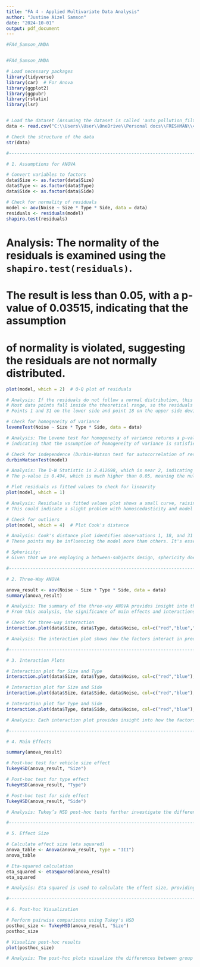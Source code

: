 ---
title: "FA 4 - Applied Multivariate Data Analysis"
author: "Justine Aizel Samson"
date: "2024-10-01"
output: pdf_document
---


```{r pressure, echo=FALSE}


#FA4_Samson_AMDA


#FA4_Samson_AMDA

# Load necessary packages
library(tidyverse)
library(car)  # For Anova
library(ggplot2)
library(ggpubr)
library(rstatix)
library(lsr)


# Load the dataset (Assuming the dataset is called 'auto_pollution_filter_noise.csv')
data <- read.csv("C:\\Users\\User\\OneDrive\\Personal docs\\FRESHMAN\\4th yr - 1st Sem\\Applied Multivariate Data Analysis\\Auto Pollution Filter Noise.csv")

# Check the structure of the data
str(data)

#-------------------------------------------------------------------------------------------

# 1. Assumptions for ANOVA

# Convert variables to factors
data$Size <- as.factor(data$Size)
data$Type <- as.factor(data$Type)
data$Side <- as.factor(data$Side)

# Check for normality of residuals
model <- aov(Noise ~ Size * Type * Side, data = data)
residuals <- residuals(model)
shapiro.test(residuals)

```



# Analysis: The normality of the residuals is examined using the `shapiro.test(residuals)`.
# The result is less than 0.05, with a p-value of 0.03515, indicating that the assumption
# of normality is violated, suggesting the residuals are not normally distributed.



```{r homogeneity}


plot(model, which = 2)  # Q-Q plot of residuals

# Analysis: If the residuals do not follow a normal distribution, this can be verified using the Q-Q plot.
# Most data points fall inside the theoretical range, so the residuals are roughly normally distributed.
# Points 1 and 31 on the lower side and point 18 on the upper side deviate at the tails, suggesting potential outliers.

# Check for homogeneity of variance
leveneTest(Noise ~ Size * Type * Side, data = data)

# Analysis: The Levene test for homogeneity of variance returns a p-value of 0.8322, which is higher than 0.05,
# indicating that the assumption of homogeneity of variance is satisfied.

# Check for independence (Durbin-Watson test for autocorrelation of residuals)
durbinWatsonTest(model)

# Analysis: The D-W Statistic is 2.412698, which is near 2, indicating no significant autocorrelation in the residuals.
# The p-value is 0.494, which is much higher than 0.05, meaning the null hypothesis of no autocorrelation is not rejected.

# Plot residuals vs fitted values to check for linearity
plot(model, which = 1)

# Analysis: Residuals vs fitted values plot shows a small curve, raising concerns about the linearity assumption.
# This could indicate a slight problem with homoscedasticity and model fit, which may require further analysis.

# Check for outliers
plot(model, which = 4)  # Plot Cook's distance

# Analysis: Cook's distance plot identifies observations 1, 18, and 31 with larger Cook's distances.
# These points may be influencing the model more than others. It's essential to investigate these points for potential errors.

# Sphericity:
# Given that we are employing a between-subjects design, sphericity does not apply. This assumption is relevant for repeated measures ANOVA.

#-------------------------------------------------------------------------------------------

# 2. Three-Way ANOVA

anova_result <- aov(Noise ~ Size * Type * Side, data = data)
summary(anova_result)

# Analysis: The summary of the three-way ANOVA provides insight into the significance of each factor and their interactions. 
# From this analysis, the significance of main effects and interactions can be interpreted.

# Check for three-way interaction
interaction.plot(data$Size, data$Type, data$Noise, col=c("red","blue","green"), xlab="Vehicle Size", ylab="Noise Level", trace.label="Type")

# Analysis: The interaction plot shows how the factors interact in predicting noise levels. Differences between vehicle sizes, types, and sides are visually represented.

#-------------------------------------------------------------------------------------------

# 3. Interaction Plots

# Interaction plot for Size and Type
interaction.plot(data$Size, data$Type, data$Noise, col=c("red","blue"), xlab="Vehicle Size", ylab="Noise Level", trace.label="Type")

# Interaction plot for Size and Side
interaction.plot(data$Size, data$Side, data$Noise, col=c("red","blue"), xlab="Vehicle Size", ylab="Noise Level", trace.label="Side")

# Interaction plot for Type and Side
interaction.plot(data$Type, data$Side, data$Noise, col=c("red","blue"), xlab="Type", ylab="Noise Level", trace.label="Side")

# Analysis: Each interaction plot provides insight into how the factors interact to influence the noise levels. The visual representation allows easy identification of trends or patterns in the data across different groups.

#-------------------------------------------------------------------------------------------

# 4. Main Effects

summary(anova_result)

# Post-hoc test for vehicle size effect
TukeyHSD(anova_result, "Size")

# Post-hoc test for type effect
TukeyHSD(anova_result, "Type")

# Post-hoc test for side effect
TukeyHSD(anova_result, "Side")

# Analysis: Tukey’s HSD post-hoc tests further investigate the differences between groups, highlighting where significant differences lie between vehicle sizes, types, and sides.

#-------------------------------------------------------------------------------------------

# 5. Effect Size

# Calculate effect size (eta squared)
anova_table <- Anova(anova_result, type = "III")
anova_table

# Eta-squared calculation
eta_squared <- etaSquared(anova_result)
eta_squared

# Analysis: Eta squared is used to calculate the effect size, providing an estimate of how much variance in noise levels is explained by the different factors.

#-------------------------------------------------------------------------------------------

# 6. Post-hoc Visualization

# Perform pairwise comparisons using Tukey's HSD
posthoc_size <- TukeyHSD(anova_result, "Size")
posthoc_size

# Visualize post-hoc results
plot(posthoc_size)

# Analysis: The post-hoc plots visualize the differences between group means, making it easier to identify where significant differences exist. This helps confirm the findings from the ANOVA tests.



```

